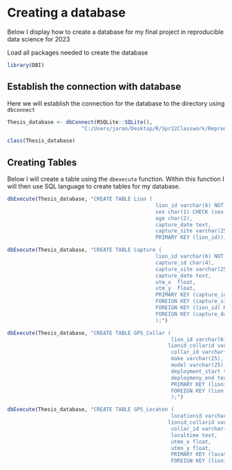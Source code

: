 # Creating a database

 Below I display how to create a database for my final project in reproducible data science for 2023
 

Load all packages needed to create the database

```r
library(DBI)
```

## Establish the connection with database

Here we will establish the connection for the database to the directory using `dbconnect`

```r
Thesis_database <- dbConnect(RSQLite::SQLite(), 
                        "C:/Users/jaran/Desktop/R/Spr22Classwork/Reproducible Science/Final_Project/SQL_database/Thesis_Database.db")

class(Thesis_database)
```

## Creating Tables

Below I will create a table using the `dbexecute` function. Within this function I will then use SQL language to create tables for my database.

```r
dbExecute(Thesis_database, "CREATE TABLE Lion (
                                                lion_id varchar(6) NOT NULL,
                                                sex char(1) CHECK (sex IN ('M', 'F')),
                                                age char(2),
                                                capture_date text,
                                                capture_site varchar(25),
                                                PRIMARY KEY (lion_id));")

dbExecute(Thesis_database, "CREATE TABLE Capture (
                                                lion_id varchar(6) NOT NULL,
                                                capture_id char(4),
                                                capture_site varchar(25),
                                                capture_date text,
                                                utm_x  float,
                                                utm_y  float,
                                                PRIMARY KEY (capture_id)
                                                FOREIGN KEY (capture_site) REFERENCES Lion(capture_site)
                                                FOREIGN KEY (lion_id) REFERENCES Lion(lion_id)
                                                FOREIGN KEY (capture_date) REFERENCES Lion(capture_date)
                                                );")

dbExecute(Thesis_database, "CREATE TABLE GPS_Collar (
                                                     lion_id varchar(6) NOT NULL,
                                                    lionid_collarid varchar(25)),
                                                     collar_id varchar(10),
                                                     make varchar(25),
                                                     model varchar(25),
                                                     deployment_start text,
                                                     deploymeny_end text,
                                                     PRIMARY KEY (lionid_collarid)
                                                     FOREIGN KEY (lion_id) REFERENCES Lion(lion_id)
                                                     );")

dbExecute(Thesis_database, "CREATE TABLE GPS_Locaton (
                                                     locationid varchar(20) NOT NULL,
                                                    lionid_collarid varchar(25),
                                                     collar_id varchar(10),
                                                     localtime text,
                                                     utme_x float,
                                                     utmn_y float,
                                                     PRIMARY KEY (locationid)
                                                     FOREIGN KEY (lionid_collarid) REFERENCES

```

